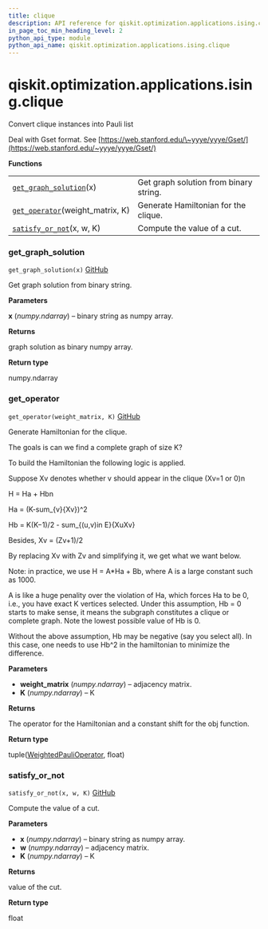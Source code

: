 ```yaml
---
title: clique
description: API reference for qiskit.optimization.applications.ising.clique
in_page_toc_min_heading_level: 2
python_api_type: module
python_api_name: qiskit.optimization.applications.ising.clique
---
```


<span id="qiskit-optimization-applications-ising-clique" />

# qiskit.optimization.applications.ising.clique

Convert clique instances into Pauli list

Deal with Gset format. See [https://web.stanford.edu/\~yyye/yyye/Gset/](https://web.stanford.edu/~yyye/yyye/Gset/)

**Functions**

|                                                                                                                                                                 |                                        |
| --------------------------------------------------------------------------------------------------------------------------------------------------------------- | -------------------------------------- |
| [`get_graph_solution`](#qiskit.optimization.applications.ising.clique.get_graph_solution "qiskit.optimization.applications.ising.clique.get_graph_solution")(x) | Get graph solution from binary string. |
| [`get_operator`](#qiskit.optimization.applications.ising.clique.get_operator "qiskit.optimization.applications.ising.clique.get_operator")(weight\_matrix, K)   | Generate Hamiltonian for the clique.   |
| [`satisfy_or_not`](#qiskit.optimization.applications.ising.clique.satisfy_or_not "qiskit.optimization.applications.ising.clique.satisfy_or_not")(x, w, K)       | Compute the value of a cut.            |

### get\_graph\_solution

<span id="qiskit.optimization.applications.ising.clique.get_graph_solution" />

`get_graph_solution(x)` [GitHub](https://github.com/qiskit-community/qiskit-aqua/tree/stable/0.9/qiskit/optimization/applications/ising/clique.py "view source code")

Get graph solution from binary string.

**Parameters**

**x** (*numpy.ndarray*) – binary string as numpy array.

**Returns**

graph solution as binary numpy array.

**Return type**

numpy.ndarray

### get\_operator

<span id="qiskit.optimization.applications.ising.clique.get_operator" />

`get_operator(weight_matrix, K)` [GitHub](https://github.com/qiskit-community/qiskit-aqua/tree/stable/0.9/qiskit/optimization/applications/ising/clique.py "view source code")

Generate Hamiltonian for the clique.

The goals is can we find a complete graph of size K?

To build the Hamiltonian the following logic is applied.

Suppose Xv denotes whether v should appear in the clique (Xv=1 or 0)n

H = Ha + Hbn

Ha = (K-sum\_\{v}\{Xv})^2

Hb = K(K−1)/2 - sum\_\{(u,v)in E}\{XuXv}

Besides, Xv = (Zv+1)/2

By replacing Xv with Zv and simplifying it, we get what we want below.

Note: in practice, we use H = A\*Ha + Bb, where A is a large constant such as 1000.

A is like a huge penality over the violation of Ha, which forces Ha to be 0, i.e., you have exact K vertices selected. Under this assumption, Hb = 0 starts to make sense, it means the subgraph constitutes a clique or complete graph. Note the lowest possible value of Hb is 0.

Without the above assumption, Hb may be negative (say you select all). In this case, one needs to use Hb^2 in the hamiltonian to minimize the difference.

**Parameters**

*   **weight\_matrix** (*numpy.ndarray*) – adjacency matrix.
*   **K** (*numpy.ndarray*) – K

**Returns**

The operator for the Hamiltonian and a constant shift for the obj function.

**Return type**

tuple([WeightedPauliOperator](qiskit.aqua.operators.legacy.WeightedPauliOperator "qiskit.aqua.operators.legacy.WeightedPauliOperator"), float)

### satisfy\_or\_not

<span id="qiskit.optimization.applications.ising.clique.satisfy_or_not" />

`satisfy_or_not(x, w, K)` [GitHub](https://github.com/qiskit-community/qiskit-aqua/tree/stable/0.9/qiskit/optimization/applications/ising/clique.py "view source code")

Compute the value of a cut.

**Parameters**

*   **x** (*numpy.ndarray*) – binary string as numpy array.
*   **w** (*numpy.ndarray*) – adjacency matrix.
*   **K** (*numpy.ndarray*) – K

**Returns**

value of the cut.

**Return type**

float

